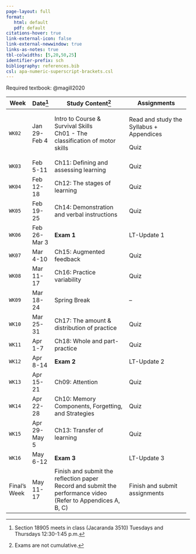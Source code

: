 ```yaml
---
page-layout: full
format: 
   html: default
   pdf: default
citations-hover: true
link-external-icon: false
link-external-newwindow: true
links-as-notes: true
tbl-colwidths: [5,20,50,25]
identifier-prefix: sch
bibliography: references.bib
csl: apa-numeric-superscript-brackets.csl
---
```


Required textbook: @magill2020

+--------------+--------------+-----------------------------------------------------+------------------------------------------+
| Week         | Date[^1]     | Study Content[^2]                                   | Assignments                              |
+==============+==============+=====================================================+==========================================+
| `WK02`       | Jan 29-Feb 4 | Intro to Course & Survival Skills\                  | Read and study the Syllabus + Appendices |
|              |              | Ch01 - The classification of motor skills           |                                          |
|              |              |                                                     | Quiz                                     |
+--------------+--------------+-----------------------------------------------------+------------------------------------------+
| `WK03`       | Feb 5-11     | Ch11: Defining and assessing learning               | Quiz                                     |
+--------------+--------------+-----------------------------------------------------+------------------------------------------+
| `WK04`       | Feb 12-18    | Ch12: The stages of learning                        | Quiz                                     |
+--------------+--------------+-----------------------------------------------------+------------------------------------------+
| `WK05`       | Feb 19-25    | Ch14: Demonstration and verbal instructions         | Quiz                                     |
+--------------+--------------+-----------------------------------------------------+------------------------------------------+
| `WK06`       | Feb 26-Mar 3 | **Exam 1**                                          | LT-Update 1                              |
+--------------+--------------+-----------------------------------------------------+------------------------------------------+
| `WK07`       | Mar 4-10     | Ch15: Augmented feedback                            | Quiz                                     |
+--------------+--------------+-----------------------------------------------------+------------------------------------------+
| `WK08`       | Mar 11-17    | Ch16: Practice variability                          | Quiz                                     |
+--------------+--------------+-----------------------------------------------------+------------------------------------------+
| `WK09`       | Mar 18-24    | Spring Break                                        | --                                       |
+--------------+--------------+-----------------------------------------------------+------------------------------------------+
| `WK10`       | Mar 25-31    | Ch17: The amount & distribution of practice         | Quiz                                     |
+--------------+--------------+-----------------------------------------------------+------------------------------------------+
| `WK11`       | Apr 1-7      | Ch18: Whole and part-practice                       | Quiz                                     |
+--------------+--------------+-----------------------------------------------------+------------------------------------------+
| `WK12`       | Apr 8-14     | **Exam 2**                                          | LT-Update 2                              |
+--------------+--------------+-----------------------------------------------------+------------------------------------------+
| `WK13`       | Apr 15-21    | Ch09: Attention                                     | Quiz                                     |
+--------------+--------------+-----------------------------------------------------+------------------------------------------+
| `WK14`       | Apr 22-28    | Ch10: Memory Components, Forgetting, and Strategies | Quiz                                     |
+--------------+--------------+-----------------------------------------------------+------------------------------------------+
| `WK15`       | Apr 29-May 5 | Ch13: Transfer of learning                          | Quiz                                     |
+--------------+--------------+-----------------------------------------------------+------------------------------------------+
| `WK16`       | May 6-12     | **Exam 3**                                          | LT-Update 3                              |
+--------------+--------------+-----------------------------------------------------+------------------------------------------+
| Final's Week | May 11-17    | Finish and submit the reflection paper\             | Finish and submit assignments            |
|              |              | Record and submit the performance video\            |                                          |
|              |              | (Refer to Appendices A, B, C)                       |                                          |
+--------------+--------------+-----------------------------------------------------+------------------------------------------+

[^1]: Section 18905 meets in class (Jacaranda 3510) Tuesdays and Thursdays 12:30-1:45 p.m.

[^2]: Exams are not cumulative.
